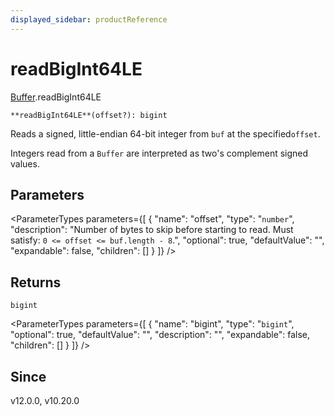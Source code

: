 ```yaml
---
displayed_sidebar: productReference
---
```



# readBigInt64LE

[Buffer](../../interfaces/Buffer.mdx).readBigInt64LE

`**readBigInt64LE**(offset?): bigint`

Reads a signed, little-endian 64-bit integer from `buf` at the specified`offset`.

Integers read from a `Buffer` are interpreted as two's complement signed
values.

## Parameters

<ParameterTypes parameters={[
  {
    "name": "offset",
    "type": "`number`",
    "description": "Number of bytes to skip before starting to read. Must satisfy: `0 <= offset <= buf.length - 8`.",
    "optional": true,
    "defaultValue": "",
    "expandable": false,
    "children": []
  }
]} />

## Returns

`bigint`

<ParameterTypes parameters={[
  {
    "name": "bigint",
    "type": "`bigint`",
    "optional": true,
    "defaultValue": "",
    "description": "",
    "expandable": false,
    "children": []
  }
]} />

## Since

v12.0.0, v10.20.0

